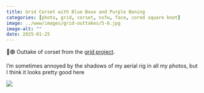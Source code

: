 ```yaml
---
title: Grid Corset with Blue Base and Purple Boning
categories: [photo, grid, corset, nsfw, face, cored square knot]
image: ../www/images/grid-outtakes/5-6.jpg
image-alt: ""
date: 2025-01-25
---
```


🔵🟣 Outtake of corset from the [grid project](/posts/2025-01-27_grid-project.html).

I’m sometimes annoyed by the shadows of my aerial rig in all my photos, but I think it looks pretty good here

![](../www/images/grid-outtakes/5-6.jpg)

